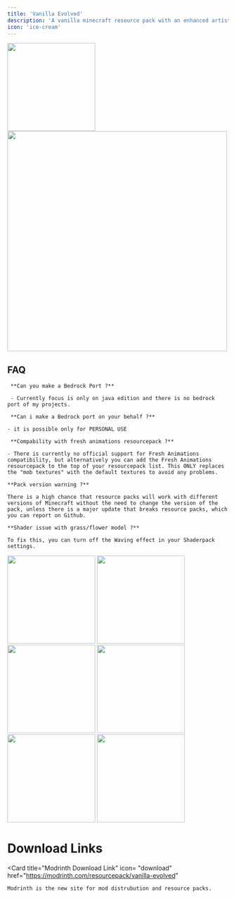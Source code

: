 ```yaml
---
title: 'Vanilla Evolved'
description: 'A vanilla minecraft resource pack with an enhanced artistic vision through the use of custom models and textures.'
icon: 'ice-cream'
---
```


<img height="200" noZoom src="/images/ve-banner.png" />
<img width="500" noZoom src="/images/ve-optifine.png" />

## FAQ
     **Can you make a Bedrock Port ?**

     - Currently focus is only on java edition and there is no bedrock port of my projects.

     **Can i make a Bedrock port on your behalf ?**

    - it is possible only for PERSONAL USE

     **Compability with fresh animations resourcepack ?**

    - There is currently no official support for Fresh Animations compatibility, but alternatively you can add the Fresh Animations resourcepack to the top of your resourcepack list. This ONLY replaces the "mob textures" with the default textures to avoid any problems.

    **Pack version warning ?**

    There is a high chance that resource packs will work with different versions of Minecraft without the need to change the version of the pack, unless there is a major update that breaks resource packs, which you can report on Github.

    **Shader issue with grass/flower model ?**

    To fix this, you can turn off the Waving effect in your Shaderpack settings.

<img height="200" noZoom src="/images/ve-1.png" />
<img height="200" noZoom src="/images/ve-2.png" />
<img height="200" noZoom src="/images/ve-3.png" />
<img height="200" noZoom src="/images/ve-4.png" />
<img height="200" noZoom src="/images/ve-5.png" />
<img height="200" noZoom src="/images/ve-6.png" />



# Download Links

  <Card 
    title="Modrinth Download Link"
    icon= "download"
    href="https://modrinth.com/resourcepack/vanilla-evolved"
  >
    Modrinth is the new site for mod distrubution and resource packs.
  </Card>
